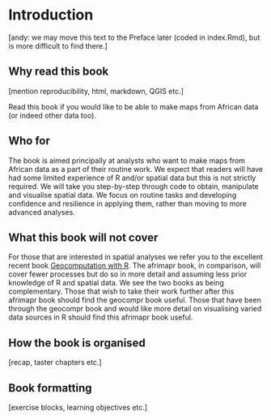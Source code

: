 # Introduction {#intro}

[andy: we may move this text to the Preface later (coded in index.Rmd), but is more difficult to find there.]

## Why read this book

[mention reproducibility, html, markdown, QGIS etc.]

Read this book if you would like to be able to make maps from African data (or indeed other data too).


## Who for

The book is aimed principally at analysts who want to make maps from African data as a part of their routine work. We expect that readers will have had some limited experience of R and/or spatial data but this is not strictly required. We will take you step-by-step through code to obtain, manipulate and visualise spatial data. We focus on routine tasks and developing confidence and resilience in applying them, rather than moving to more advanced analyses.

## What this book will not cover

For those that are interested in spatial analyses we refer you to the excellent recent book [Geocomputation with R](https://geocompr.robinlovelace.net/). The afrimapr book, in comparison, will cover fewer processes but do so in more detail and assuming less prior knowledge of R and spatial data. We see the two books as being complementary. Those that wish to take their work further after this afrimapr book should find the geocompr book useful. Those that have been through the geocompr book and would like more detail on visualising varied data sources in R should find this afrimapr book useful. 

## How the book is organised
[recap, taster chapters etc.]

## Book formatting
[exercise blocks, learning objectives etc.]